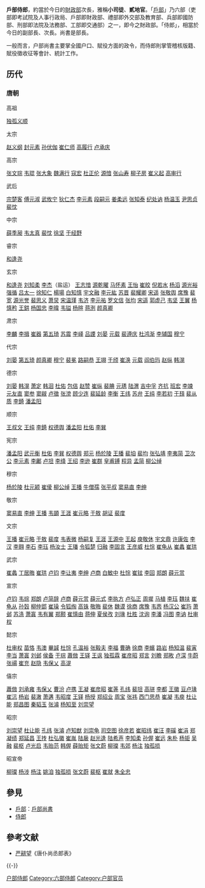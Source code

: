 '''戶部侍郎'''，約當於今日的[[財政部|財政部]]次長，雅稱'''小司徒'''、'''貳地官'''。「[[戶部_(官署)|戶部]]」乃六部（吏部即考試院及人事行政局、戶部即財政部、禮部即外交部及教育部、兵部即國防部、刑部即法院及法務部、工部即交通部）之一，即今之財政部。「侍郎」，相當於今日的副部長、次長。尚書是部長。

一般而言，户部尚書主要掌全國户口、賦役方面的政令，而侍郎則掌管稽核版籍、賦役徵收征等會計、統計工作。 
== 历代 ==
=== 唐朝 ===
;高祖
[[独孤义顺|独孤义顺]]
;太宗
[[赵义纲|赵义纲]]
[[封元素|封元素]]
[[孙伏伽|孙伏伽]]
[[崔仁师|崔仁师]]
[[高履行|高履行]]
[[卢承庆|卢承庆]]
;高宗
[[张文琮|张文琮]]
[[韦琨|韦琨]]
[[张大象|张大象]]
[[魏满行|魏满行]]
[[寇宏|寇宏]]
[[杜正伦|杜正伦]]
[[源愔|源愔]]
[[张山寿|张山寿]]
[[柳子房|柳子房]]
[[崔义起|崔义起]]
[[高审行|高审行]]
;武后
[[宗楚客|宗楚客]]
[[傅元淑|傅元淑]]
[[武攸宁|武攸宁]]
[[狄仁杰|狄仁杰]]
[[李元素|李元素]]
[[段嗣元|段嗣元]]
[[姜柔远|姜柔远]]
[[张知泰|张知泰]]
[[纪处讷|纪处讷]]
[[杨温玉|杨温玉]]
[[尹思贞|尹思贞]]
[[裴忱|裴忱]]
;中宗
[[薛季昶|薛季昶]]
[[韦太真|韦太真]]
[[裴忱|裴忱]]
[[徐坚|徐坚]]
[[于经野|于经野]]
;睿宗
[[和逢尧|和逢尧]]
;玄宗
[[和逢尧|和逢尧]]
[[刘知柔|刘知柔]]
[[李杰|李杰]]（盐运）
[[王志愔|王志愔]]
[[源乾曜|源乾曜]]
[[马怀素|马怀素]]
[[王怡|王怡]]
[[崔皎|崔皎]]
[[倪若水|倪若水]]
[[杨滔|杨滔]]
[[源光裕|源光裕]]
[[强循|强循]]
[[吕太一|吕太一]]
[[徐知仁|徐知仁]]
[[楊瑒|楊瑒]]
[[白知慎|白知慎]]
[[宇文融|宇文融]]
[[李元紘|李元紘]]
[[苏晋|苏晋]]
[[裴耀卿|裴耀卿]]
[[宋遥|宋遥]]
[[张敬舆|张敬舆]]
[[席豫|席豫]]
[[裴宽|裴宽]]
[[源光誉|源光誉]]
[[裴思义|裴思义]]
[[萧炅|萧炅]]
[[宋温瑾|宋温瑾]]
[[韦济|韦济]]
[[李元祐|李元祐]]
[[罗文信|罗文信]]
[[张均|张均]]
[[宋遥|宋遥]]
[[郭虚己|郭虚己]]
[[韦坚|韦坚]]
[[王翼|王翼]]
[[杨慎矜|杨慎矜]]
[[王鉷|王鉷]]
[[杨国忠|杨国忠]]
[[李暐|李暐]]
[[韦镒|韦镒]]
[[杨暄|杨暄]]
[[蒋洌|蒋洌]]
[[颜真卿|颜真卿]]
;肃宗
[[李麟|李麟]]
[[李揖|李揖]]
[[崔器|崔器]]
[[第五琦|第五琦]]
[[苏震|苏震]]
[[李峄|李峄]]
[[吕諲|吕諲]]
[[刘晏|刘晏]]
[[元载|元载]]
[[裴遵庆|裴遵庆]]
[[杜鸿渐|杜鸿渐]]
[[李辅国|李辅国]]
[[穆宁|穆宁]]
;代宗
[[刘晏|刘晏]]
[[第五琦|第五琦]]
[[颜真卿|颜真卿]]
[[穆宁|穆宁]]
[[裴冕|裴冕]]
[[路嗣恭|路嗣恭]]
[[王翊|王翊]]
[[于颀|于颀]]
[[崔涣|崔涣]]
[[元载|元载]]
[[阎伯玙|阎伯玙]]
[[赵纵|赵纵]]
[[韩滉|韩滉]]
;德宗
[[刘晏|刘晏]]
[[韩滉|韩滉]]
[[萧定|萧定]]
[[韩洄|韩洄]]
[[杜佑|杜佑]]
[[包佶|包佶]]
[[赵赞|赵赞]]
[[崔纵|崔纵]]
[[裴腆|裴腆]]
[[元琇|元琇]]
[[陆渭|陆渭]]
[[吉中孚|吉中孚]]
[[齐抗|齐抗]]
[[班宏|班宏]]
[[李竦|李竦]]
[[元友直|元友直]]
[[窦参|窦参]]
[[窦觎|窦觎]]
[[卢徵|卢徵]]
[[张滂|张滂]]
[[顾少连|顾少连]]
[[裴延龄|裴延龄]]
[[李衡|李衡]]
[[王纬|王纬]]
[[苏弁|苏弁]]
[[王纯|王纯]]
[[李若初|李若初]]
[[于䪹|于䪹]]
[[裴从质|裴从质]]
[[李錡|李錡]]
[[潘孟阳|潘孟阳]]
;顺宗
[[王叔文|王叔文]]
[[王纯|王纯]]
[[李錡|李錡]]
[[权德舆|权德舆]]
[[潘孟阳|潘孟阳]]
[[杜佑|杜佑]]
[[李巽|李巽]]
;宪宗
[[潘孟阳|潘孟阳]]
[[武元衡|武元衡]]
[[杜佑|杜佑]]
[[李巽|李巽]]
[[权德舆|权德舆]]
[[郑元|郑元]]
[[杨於陵|杨於陵]]
[[王播|王播]]
[[裴垍|裴垍]]
[[裴均|裴均]]
[[张弘靖|张弘靖]]
[[李夷简|李夷简]]
[[卫次公|卫次公]]
[[李元素|李元素]]
[[李鄘|李鄘]]
[[卢坦|卢坦]]
[[李绛|李绛]]
[[王绍|王绍]]
[[李逊|李逊]]
[[崔群|崔群]]
[[皇甫镈|皇甫镈]]
[[程异|程异]]
[[孟简|孟简]]
[[柳公绰|柳公绰]]
;穆宗
[[杨於陵|杨於陵]]
[[杜元颖|杜元颖]]
[[崔倰|崔倰]]
[[柳公绰|柳公绰]]
[[王播|王播]]
[[牛僧孺|牛僧孺]]
[[张平叔|张平叔]]
[[窦易直|窦易直]]
[[李绅|李绅]]
;敬宗
[[窦易直|窦易直]]
[[李绅|李绅]]
[[王播|王播]]
[[韦顗|韦顗]]
[[王涯|王涯]]
[[崔元略|崔元略]]
[[于敖|于敖]]
[[胡证|胡证]]
[[裴度|裴度]]
;文宗
[[王播|王播]]
[[崔元略|崔元略]]
[[于敖|于敖]]
[[裴度|裴度]]
[[韦表微|韦表微]]
[[杨嗣复|杨嗣复]]
[[王涯|王涯]]
[[王源中|王源中]]
[[王起_(唐朝)|王起]]
[[庾敬休|庾敬休]]
[[宇文鼎|宇文鼎]]
[[许康佐|许康佐]]
[[李汉|李汉]]
[[李翱|李翱]]
[[李石|李石]]
[[李珏|李珏]]
[[杨汝士|杨汝士]]
[[王璠|王璠]]
[[令狐楚|令狐楚]]
[[归融|归融]]
[[李固言|李固言]]
[[王彦威|王彦威]]
[[杜悰|杜悰]]
[[崔龟从|崔龟从]]
[[崔蠡|崔蠡]]
[[崔珙|崔珙]]
;武宗
[[崔蠡|崔蠡]]
[[丁居晦|丁居晦]]
[[崔珙|崔珙]]
[[卢钧|卢钧]]
[[李让夷|李让夷]]
[[李绅|李绅]]
[[卢商|卢商]]
[[白敏中|白敏中]]
[[杜悰|杜悰]]
[[崔铉|崔铉]]
[[李回|李回]]
[[郑朗|郑朗]]
[[薛元赏|薛元赏]]
;宣宗
[[卢钧|卢钧]]
[[韦琮|韦琮]]
[[郑朗|郑朗]]
[[卢简辞|卢简辞]]
[[卢商|卢商]]
[[薛元赏|薛元赏]]
[[薛元式|薛元式]]
[[李执方|李执方]]
[[卢弘正|卢弘正]]
[[周墀|周墀]]
[[马植|马植]]
[[李珏|李珏]]
[[魏扶|魏扶]]
[[崔龟从|崔龟从]]
[[孙瑴|孙瑴]]
[[柳仲郢|柳仲郢]]
[[崔璪|崔璪]]
[[令狐绹|令狐绹]]
[[高铢|高铢]]
[[敬晦|敬晦]]
[[裴休|裴休]]
[[魏谟|魏谟]]
[[徐商|徐商]]
[[席豫|席豫]]
[[韦悫|韦悫]]
[[杨汉公|杨汉公]]
[[崔玙_(唐朝)|崔玙]]
[[萧邺|萧邺]]
[[苏涤|苏涤]]
[[萧寘|萧寘]]
[[韦有翼|韦有翼]]
[[郑颢|郑颢]]
[[崔慎由|崔慎由]]
[[蒋伸|蒋伸]]
[[夏侯孜|夏侯孜]]
[[刘瑑|刘瑑]]
[[杜胜|杜胜]]
[[沈询|沈询]]
[[李潘|李潘]]
[[冯图|冯图]]
[[李讷|李讷]]
[[杜审权|杜审权]]
;懿宗
[[杜审权|杜审权]]
[[苗恪|苗恪]]
[[韦澳|韦澳]]
[[畢諴|畢諴]]
[[杜悰|杜悰]]
[[孔温裕|孔温裕]]
[[张毅夫|张毅夫]]
[[李福|李福]]
[[曹确|曹确]]
[[徐商|徐商]]
[[李蠙|李蠙]]
[[路岩|路岩]]
[[杨知温|杨知温]]
[[裴寅|裴寅]]
[[李当|李当]]
[[萧寘|萧寘]]
[[刘邺|刘邺]]
[[侯备|侯备]]
[[于琮|于琮]]
[[蕭倣_(唐朝)|蕭倣]]
[[王铎_(唐朝)|王铎]]
[[王讽|王讽]]
[[独孤霖|独孤霖]]
[[崔彦昭|崔彦昭]]
[[郑言|郑言]]
[[刘瞻|刘瞻]]
[[郑畋|郑畋]]
[[卢深|卢深]]
[[牛蔚|牛蔚]]
[[张禓|张禓]]
[[崔充|崔充]]
[[赵隐|赵隐]]
[[韦保乂|韦保乂]]
[[高湜|高湜]]
;僖宗
[[蕭倣_(唐朝)|蕭倣]]
[[刘承雍|刘承雍]]
[[韦保乂|韦保乂]]
[[曹汾|曹汾]]
[[卢携|卢携]]
[[王凝|王凝]]
[[崔彦昭|崔彦昭]]
[[崔荛|崔荛]]
[[孔纬|孔纬]]
[[裴坦|裴坦]]
[[高骈|高骈]]
[[李都|李都]]
[[王徽|王徽]]
[[豆卢瑑|豆卢瑑]]
[[崔沆|崔沆]]
[[杨岩|杨岩]]
[[裴澈|裴澈]]
[[萧遘|萧遘]]
[[韦昭度|韦昭度]]
[[王铎_(唐朝)|王铎]]
[[杨授|杨授]]
[[郑绍业|郑绍业]]
[[周宝|周宝]]
[[张祎_(唐朝)|张祎]]
[[西门思恭|西门思恭]]
[[崔凝|崔凝]]
[[韦庾|韦庾]]
[[杜让能|杜让能]]
[[郑昌图|郑昌图]]
[[秦韬玉|秦韬玉]]
[[张濬|张濬]]
[[杨知至|杨知至]]
[[刘崇望|刘崇望]]
;昭宗
[[刘崇望|刘崇望]]
[[杜让能|杜让能]]
[[孔纬|孔纬]]
[[张濬|张濬]]
[[卢知猷|卢知猷]]
[[刘崇龟|刘崇龟]]
[[司空图|司空图]]
[[徐彦若|徐彦若]]
[[崔昭纬|崔昭纬]]
[[崔汪|崔汪]]
[[李磎|李磎]]
[[崔涓|崔涓]]
[[郑凝绩|郑凝绩]]
[[郑延昌|郑延昌]]
[[王抟|王抟]]
[[杜弘徽|杜弘徽]]
[[崔胤|崔胤]]
[[陆扆|陆扆]]
[[赵光逢|赵光逢]]
[[陆希声|陆希声]]
[[李知柔|李知柔]]
[[孙偓|孙偓]]
[[崔远|崔远]]
[[朱朴|朱朴]]
[[杨钜|杨钜]]
[[吴融|吴融]]
[[裴枢|裴枢]]
[[卢光启|卢光启]]
[[韦贻范|韦贻范]]
[[韩偓|韩偓]]
[[薛贻矩|薛贻矩]]
[[张文蔚|张文蔚]]
[[柳璨|柳璨]]
[[韦郊|韦郊]]
[[杨注|杨注]]
[[独孤损|独孤损]]
;昭宣帝
[[柳璨|柳璨]]
[[杨涉|杨涉]]
[[杨注|杨注]]
[[姚洎|姚洎]]
[[独孤损|独孤损]]
[[张文蔚|张文蔚]]
[[裴枢|裴枢]]
[[崔就|崔就]]
[[朱全忠|朱全忠]]

== 參見 ==
* [[户部_(官署)|戶部]]：[[戶部尚書|戶部尚書]]
* [[侍郎|侍郎]]

== 參考文献 ==
*[[严耕望|严耕望]]《唐仆尚丞郎表》
{{-}}
{{六部}}
[[Category:户部侍郎|]]
[[Category:六部侍郎|Category:六部侍郎]]
[[Category:户部官员|Category:户部官员]]